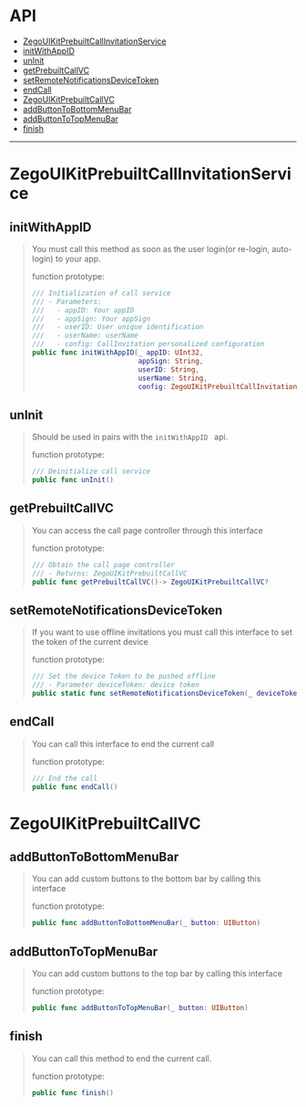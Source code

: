 # API

-  [ZegoUIKitPrebuiltCallInvitationService](#zegouikitprebuiltcallinvitationservice)
  -  [initWithAppID](#initwithappid)
  -  [unInit](#uninit)
  -  [getPrebuiltCallVC](#getprebuiltcallvc)
  -  [setRemoteNotificationsDeviceToken](#setremotenotificationsdevicetoken)
  -  [endCall](#endcall)
-  [ZegoUIKitPrebuiltCallVC](#zegouikitprebuiltcallvc)
  -  [addButtonToBottomMenuBar](#addbuttontobottommenubar)
  -  [addButtonToTopMenuBar](#addbuttontotopmenubar)
  -  [finish](#finish)

---


# ZegoUIKitPrebuiltCallInvitationService

## initWithAppID

> You must call this method as soon as the user login(or re-login, auto-login) to your app.
>
> function prototype:
>
> ```swift
> /// Initialization of call service
> /// - Parameters:
> ///   - appID: Your appID
> ///   - appSign: Your appSign
> ///   - userID: User unique identification
> ///   - userName: userName
> ///   - config: CallInvitation personalized configuration
> public func initWithAppID(_ appID: UInt32, 
>                           appSign: String,
>                           userID: String, 
>                           userName: String, 
>                           config: ZegoUIKitPrebuiltCallInvitationConfig)
> ```


## unInit

> Should be used in pairs with the `initWithAppID `  api.
>
> function prototype:
>
> ```swift
> /// Deinitialize call service
> public func unInit()
> ```

## getPrebuiltCallVC

> You can access the call page controller through this interface
>
> function prototype:
>
> ```swift
> /// Obtain the call page controller
> /// - Returns: ZegoUIKitPrebuiltCallVC
> public func getPrebuiltCallVC()-> ZegoUIKitPrebuiltCallVC?
> ```

## setRemoteNotificationsDeviceToken

> If you want to use offline invitations you must call this interface to set the token of the current device
>
> function prototype:
>
> ```swift
> /// Set the device Token to be pushed offline
> /// - Parameter deviceToken: device token
> public static func setRemoteNotificationsDeviceToken(_ deviceToken: Data)
> ```


## endCall

> You can call this interface to end the current call
>
> function prototype:
>
> ```swift
> /// End the call
> public func endCall()
> ```



# ZegoUIKitPrebuiltCallVC


## addButtonToBottomMenuBar

> You can add custom buttons to the bottom bar by calling this interface
>
> function prototype:
>
> ```swift
> public func addButtonToBottomMenuBar(_ button: UIButton)
> ```


## addButtonToTopMenuBar

> You can add custom buttons to the top bar by calling this interface
>
> function prototype:
>
> ```swift
> public func addButtonToTopMenuBar(_ button: UIButton)
> ```


## finish

> You can call this method to end the current call.
>
> function prototype:
>
> ```swift
> public func finish()
> ```
